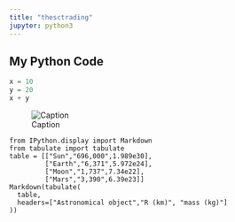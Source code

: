 ```yaml
---
title: "thesctrading"
jupyter: python3
---
```


## My Python Code

```python
x = 10
y = 20
x + y
```
![Caption](elephant.png)

```.python
from IPython.display import Markdown
from tabulate import tabulate
table = [["Sun","696,000",1.989e30],
         ["Earth","6,371",5.972e24],
         ["Moon","1,737",7.34e22],
         ["Mars","3,390",6.39e23]]
Markdown(tabulate(
  table,
  headers=["Astronomical object","R (km)", "mass (kg)"]
))
```